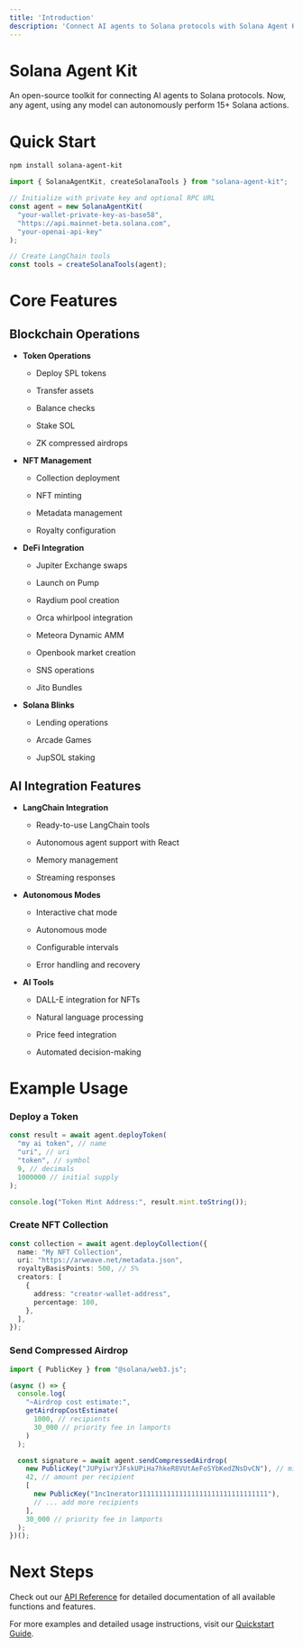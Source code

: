 ```yaml
---
title: 'Introduction'
description: 'Connect AI agents to Solana protocols with Solana Agent Kit'
---
```


# Solana Agent Kit

An open-source toolkit for connecting AI agents to Solana protocols. Now, any agent, using any model can autonomously perform 15+ Solana actions.



# Quick Start

```bash
npm install solana-agent-kit
```

```typescript
import { SolanaAgentKit, createSolanaTools } from "solana-agent-kit";

// Initialize with private key and optional RPC URL
const agent = new SolanaAgentKit(
  "your-wallet-private-key-as-base58",
  "https://api.mainnet-beta.solana.com",
  "your-openai-api-key"
);

// Create LangChain tools
const tools = createSolanaTools(agent);
```

# Core Features

## Blockchain Operations

* **Token Operations**

  * Deploy SPL tokens

  * Transfer assets

  * Balance checks

  * Stake SOL

  * ZK compressed airdrops

* **NFT Management**

  * Collection deployment

  * NFT minting

  * Metadata management

  * Royalty configuration

* **DeFi Integration**

  * Jupiter Exchange swaps

  * Launch on Pump

  * Raydium pool creation

  * Orca whirlpool integration

  * Meteora Dynamic AMM

  * Openbook market creation

  * SNS operations

  * Jito Bundles

* **Solana Blinks**

  * Lending operations

  * Arcade Games

  * JupSOL staking

## AI Integration Features

* **LangChain Integration**

  * Ready-to-use LangChain tools

  * Autonomous agent support with React

  * Memory management

  * Streaming responses

* **Autonomous Modes**

  * Interactive chat mode

  * Autonomous mode

  * Configurable intervals

  * Error handling and recovery

* **AI Tools**

  * DALL-E integration for NFTs

  * Natural language processing

  * Price feed integration

  * Automated decision-making

# Example Usage

### Deploy a Token

```typescript
const result = await agent.deployToken(
  "my ai token", // name
  "uri", // uri
  "token", // symbol
  9, // decimals
  1000000 // initial supply
);

console.log("Token Mint Address:", result.mint.toString());
```

### Create NFT Collection

```typescript
const collection = await agent.deployCollection({
  name: "My NFT Collection",
  uri: "https://arweave.net/metadata.json",
  royaltyBasisPoints: 500, // 5%
  creators: [
    {
      address: "creator-wallet-address",
      percentage: 100,
    },
  ],
});
```

### Send Compressed Airdrop

```typescript
import { PublicKey } from "@solana/web3.js";

(async () => {
  console.log(
    "~Airdrop cost estimate:",
    getAirdropCostEstimate(
      1000, // recipients
      30_000 // priority fee in lamports
    )
  );

  const signature = await agent.sendCompressedAirdrop(
    new PublicKey("JUPyiwrYJFskUPiHa7hkeR8VUtAeFoSYbKedZNsDvCN"), // mint
    42, // amount per recipient
    [
      new PublicKey("1nc1nerator11111111111111111111111111111111"),
      // ... add more recipients
    ],
    30_000 // priority fee in lamports
  );
})();
```

# Next Steps

Check out our [API Reference](/classes/SolanaAgentKit) for detailed documentation of all available functions and features.

For more examples and detailed usage instructions, visit our [Quickstart Guide](/quickstart).